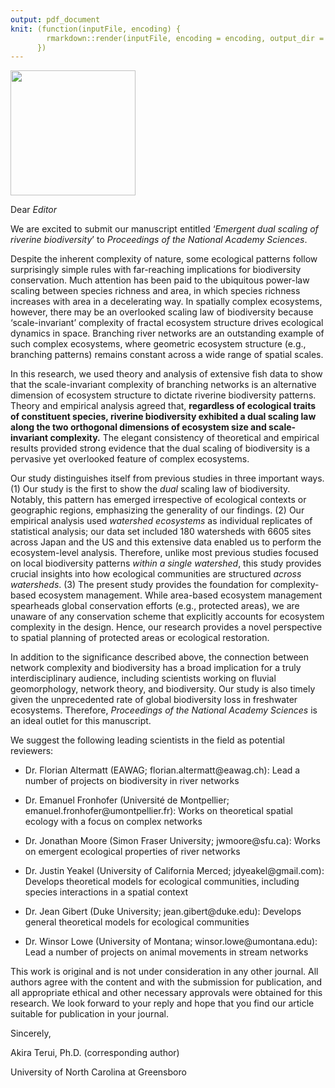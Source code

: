 ```yaml
---
output: pdf_document
knit: (function(inputFile, encoding) {
        rmarkdown::render(inputFile, encoding = encoding, output_dir = "document_output")
      })
---
```


![](images/uncgreensboro_DoB_h_pms-c.png){width="200"}

Dear *Editor*

We are excited to submit our manuscript entitled '*Emergent dual scaling of riverine biodiversity*' to *Proceedings of the National Academy Sciences*.

Despite the inherent complexity of nature, some ecological patterns follow surprisingly simple rules with far-reaching implications for biodiversity conservation. Much attention has been paid to the ubiquitous power-law scaling between species richness and area, in which species richness increases with area in a decelerating way. In spatially complex ecosystems, however, there may be an overlooked scaling law of biodiversity because 'scale-invariant' complexity of fractal ecosystem structure drives ecological dynamics in space. Branching river networks are an outstanding example of such complex ecosystems, where geometric ecosystem structure (e.g., branching patterns) remains constant across a wide range of spatial scales.

In this research, we used theory and analysis of extensive fish data to show that the scale-invariant complexity of branching networks is an alternative dimension of ecosystem structure to dictate riverine biodiversity patterns. Theory and empirical analysis agreed that, **regardless of ecological traits of constituent species, riverine biodiversity exhibited a dual scaling law along the two orthogonal dimensions of ecosystem size and scale-invariant complexity.** The elegant consistency of theoretical and empirical results provided strong evidence that the dual scaling of biodiversity is a pervasive yet overlooked feature of complex ecosystems.

Our study distinguishes itself from previous studies in three important ways. (1) Our study is the first to show the *dual* scaling law of biodiversity. Notably, this pattern has emerged irrespective of ecological contexts or geographic regions, emphasizing the generality of our findings. (2) Our empirical analysis used *watershed ecosystems* as individual replicates of statistical analysis; our data set included 180 watersheds with 6605 sites across Japan and the US and this extensive data enabled us to perform the ecosystem-level analysis. Therefore, unlike most previous studies focused on local biodiversity patterns *within a single watershed*, this study provides crucial insights into how ecological communities are structured *across watersheds*. (3) The present study provides the foundation for complexity-based ecosystem management. While area-based ecosystem management spearheads global conservation efforts (e.g., protected areas), we are unaware of any conservation scheme that explicitly accounts for ecosystem complexity in the design. Hence, our research provides a novel perspective to spatial planning of protected areas or ecological restoration.

In addition to the significance described above, the connection between network complexity and biodiversity has a broad implication for a truly interdisciplinary audience, including scientists working on fluvial geomorphology, network theory, and biodiversity. Our study is also timely given the unprecedented rate of global biodiversity loss in freshwater ecosystems. Therefore, *Proceedings of the National Academy Sciences* is an ideal outlet for this manuscript.

We suggest the following leading scientists in the field as potential reviewers:

-   Dr. Florian Altermatt (EAWAG; florian.altermatt\@eawag.ch): Lead a number of projects on biodiversity in river networks

-   Dr. Emanuel Fronhofer (Université de Montpellier; emanuel.fronhofer\@umontpellier.fr): Works on theoretical spatial ecology with a focus on complex networks

-   Dr. Jonathan Moore (Simon Fraser University; jwmoore\@sfu.ca): Works on emergent ecological properties of river networks

-   Dr. Justin Yeakel (University of California Merced; jdyeakel\@gmail.com): Develops theoretical models for ecological communities, including species interactions in a spatial context

-   Dr. Jean Gibert (Duke University; jean.gibert\@duke.edu): Develops general theoretical models for ecological communities

-   Dr. Winsor Lowe (University of Montana; winsor.lowe\@umontana.edu): Lead a number of projects on animal movements in stream networks

This work is original and is not under consideration in any other journal. All authors agree with the content and with the submission for publication, and all appropriate ethical and other necessary approvals were obtained for this research. We look forward to your reply and hope that you find our article suitable for publication in your journal.

Sincerely,

Akira Terui, Ph.D. (corresponding author)

University of North Carolina at Greensboro

